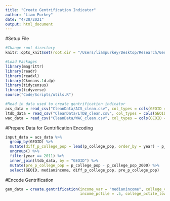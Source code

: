 ```yaml
---
title: "Create Gentrification Indicator"
author: "Liam Purkey"
date: "4/28/2021"
output: html_document
---
```


#Setup File

```r
#Change root directory
knitr::opts_knit$set(root.dir = "/Users/liampurkey/Desktop/Research/Gentrification")
```

```r
#Load Packages
library(magrittr)
library(readr)
library(readxl)
library(Ckmeans.1d.dp)
library(tidycensus)
library(tidyverse)
source("Code/Scripts/utils.R")
```

```r
#Read in data used to create gentrification indicator
acs_data = read_csv("CleanData/ACS_clean.csv", col_types = cols(GEOID = col_character())) 
ltdb_data = read_csv("CleanData/LTDB_clean.csv", col_types = cols(GEOID = col_character()))
wac_data = read_csv("CleanData/WAC_clean.csv", col_types = cols(GEOID = col_character()))
```

#Prepare Data for Gentrification Encoding

```r
input_data = acs_data %>% 
  group_by(GEOID) %>%
  mutate(diff_p_college_pop = lead(p_college_pop, order_by = year) - p_college_pop) %>% 
  ungroup() %>%
  filter(year == 2011) %>%
  inner_join(ltdb_data, by = "GEOID") %>% 
  mutate(pre_p_college_pop = p_college_pop - p_college_pop_2000) %>%
  select(GEOID, medianincome, diff_p_college_pop, pre_p_college_pop)
```

#Encode Gentrification

```r
gen_data = create.gentrification(income_var = "medianincome", college_var = "diff_p_college_pop", pre_var = "pre_p_college_pop",
                                 income_pctile = .5, college_pctile_lower = .5, college_pctile_upper = .75, pre_pctile = .75, data = input_data)
```







